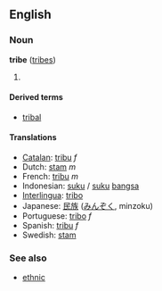 ==English==
=== Noun ===
'''tribe''' ([[tribes]])

#

====Derived terms====
*[[tribal]]

==== Translations ====
*[[Catalan]]: [[tribu]] ''f''
*Dutch: [[stam]] ''m''
*French: [[tribu]] ''m''
*Indonesian: [[suku]] / [[suku]] [[bangsa]]
*[[Interlingua]]: [[tribo]]
*Japanese: [[民族]] ([[みんぞく]], minzoku)
*Portuguese: [[tribo]] ''f''
*Spanish: [[tribu]] ''f''
*Swedish: [[stam]]

=== See also ===
*[[ethnic]]

{{stub}}